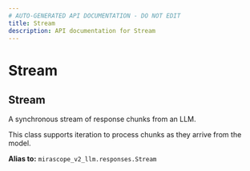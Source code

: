 ```yaml
---
# AUTO-GENERATED API DOCUMENTATION - DO NOT EDIT
title: Stream
description: API documentation for Stream
---
```


# Stream

## <ApiType type="Alias" path="calls/context_call/Stream" symbolName="Stream" /> Stream

A synchronous stream of response chunks from an LLM.

This class supports iteration to process chunks as they arrive from the model.


**Alias to:** `mirascope_v2_llm.responses.Stream`
